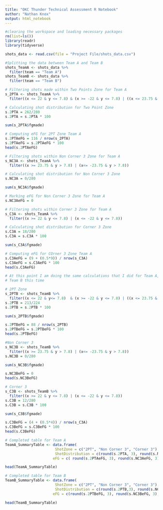 ---
title: "OKC Thunder Technical Assessment R Notebook"
author: "Nathan Knox"
output: html_notebook
---
```{r}
#clearing the workspace and loading necessary packages
rm(list=ls())
library(readr)
library(tidyverse)

shots_data <- read.csv(file = "Project File/shots_data.csv")

#Splitting the data between Team A and Team B
shots_TeamA <- shots_data %>% 
  filter(team == "Team A")
shots_TeamB <- shots_data %>% 
  filter(team == "Team B") 
```

```{r}
# Filtering shots made within Two Points Zone for Team A
s_2PTA <- shots_TeamA %>%
  filter((x <= 22 & y <= 7.8) & (x >= -22 & y <= 7.8) | ((x <= 23.75 & y > 7.8) & (x >= -23.75 & y > 7.8)))

# Calculating shot distribution for Two Point Zone
s.2PTA = 262/280 
s.2PTA = s.2PTA * 100

sum(s_2PTA$fgmade)
```

```{r}
# Computing eFG for 2PT Zone Team A
s.2PTAeFG = 116 / nrow(s_2PTA) 
s.2PTAeFG = s.2PTAeFG * 100
head(s.2PTAeFG)
```

```{r}
# Filtering shots within Non Corner 3 Zone for Team A
s_NC3A <- shots_TeamA %>%
  filter((x >= 23.75 & y > 7.8) | (x<= -23.75 & y > 7.8))

# Calculating shot distribution for Non Corner 3 Zone
s.NC3A = 0/280

sum(s_NC3A$fgmade)
```

```{r}
# Marking eFG for Non Corner 3 Zone for Team A
s.NC3AeFG = 0

# Filtering shots within Corner 3 Zone for Team A
s_C3A <- shots_TeamA %>%
  filter((x >= 22 & y <= 7.8) | (x <= -22 & y <= 7.8))

# Calculating shot distribution for Corner 3 Zone
s.C3A = 18/280 
s.C3A = s.C3A * 100

sum(s_C3A$fgmade) 
```

```{r}
# Computing eFG for COrner 3 Zone Team A 
s.C3AeFG = (9 + (0.5*9)) / nrow(s_C3A)
s.C3AeFG = s.C3AeFG * 100
head(s.C3AeFG)
```

```{r}
# At this point I am doing the same calculations that I did for Team A, but for
# Team B this time

# 2PT Zone
s_2PTB <- shots_TeamB %>%
  filter((x <= 22 & y<= 7.8)  & (x >= -22 & y <= 7.8) | ((x <= 23.75 & y > 7.8) & (x>= -23.75 & y > 7.8)))
s.2PTB = 213/224 
s.2PTB = s.2PTB * 100

sum(s_2PTB$fgmade)
```

```{r}
s.2PTBeFG = 88 / nrow(s_2PTB)
s.2PTBeFG = s.2PTBeFG * 100
head(s.2PTBeFG)
```

```{r}
#Non Corner 3
s_NC3B <- shots_TeamB %>%
  filter((x >= 23.75 & y > 7.8) | (x<= -23.75 & y > 7.8))
s.NC3B = 0/280

sum(s_NC3B$fgmade)
```

```{r}
s.NC3BeFG = 0
head(s.NC3BeFG)
```

```{r}
# Corner 3
s_C3B <- shots_TeamB %>%
  filter((x >= 22 & y <= 7.8) | (x <= -22 & y <= 7.8))
s.C3B = 12/280 
s.C3B = s.C3B * 100

sum(s_C3B$fgmade)
```

```{r}
s.C3BeFG = (4 + (0.5*4)) / nrow(s_C3A)
s.C3BeFG = s.C3BeFG * 100
head(s.C3BeFG)
```

```{r}
# Completed table for Team A
TeamA_SummaryTable <- data.frame(
                       ShotZone = c("2PT", "Non Corner 3", "Corner 3"),
                       ShotDistribution = c(round(s.2PTA, 3), round(s.NC3A, 3), round(s.C3A, 3)),
                      eFG = c( round(s.2PTAeFG, 3), round(s.NC3AeFG, 3), round(s.C3AeFG, 3)))

head(TeamA_SummaryTable)
```

```{r}
# Completed table for Team B
TeamB_SummaryTable <- data.frame(
                       ShotZone = c("2PT", "Non Corner 3", "Corner 3"),
                       ShotDistribution = c(round(s.2PTB,3), round(s.NC3B, 3), round(s.C3B, 3)),
                      eFG = c(round(s.2PTBeFG, 3), round(s.NC3BeFG, 3), round(s.C3BeFG, 3)))

head(TeamB_SummaryTable)
```